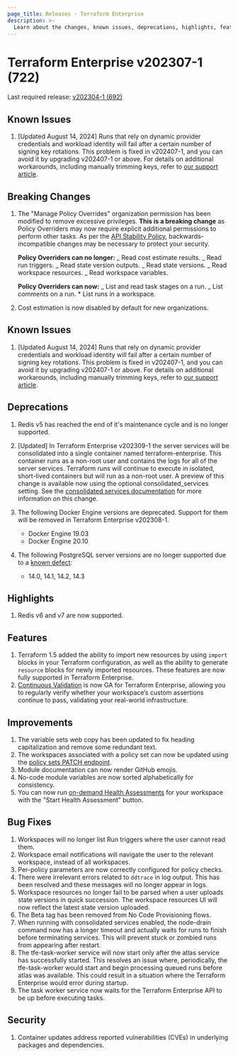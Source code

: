 ```yaml
---
page_title: Releases - Terraform Enterprise
description: >-
  Learn about the changes, known issues, deprecations, highlights, features, improvements, bug fixes, and security fixes for the v202307-1 (722) release.
---
```


# Terraform Enterprise v202307-1 (722)

Last required release: [v202304-1 (692)](/terraform/enterprise/releases/2023/v202304-1)

## Known Issues

1. [Updated August 14, 2024] Runs that rely on dynamic provider credentials and workload identity will fail after a certain number of signing key rotations. This problem is fixed in v202407-1, and you can avoid it by upgrading v202407-1 or above. For details on additional workarounds, including manually trimming keys, refer to [our support article](https://support.hashicorp.com/hc/en-us/articles/31715716966419-Issue-with-OIDC-Vault-key-rotation-mechanism-to-incorrectly-identify-the-newest-signing-key).

## Breaking Changes

1. The "Manage Policy Overrides" organization permission has been modified to remove excessive privileges. **This is a breaking change** as Policy Overriders may now require explicit additional permissions to perform other tasks. As per the [API Stability Policy](https://developer.hashicorp.com/terraform/enterprise/api-docs/stability-policy), backwards-incompatible changes may be necessary to protect your security.

   **Policy Overriders can no longer:**
   _ Read cost estimate results.
   _ Read run triggers.
   _ Read state version outputs.
   _ Read state versions.
   _ Read workspace resources.
   _ Read workspace variables.

   **Policy Overriders can now:**
   _ List and read task stages on a run.
   _ List comments on a run. \* List runs in a workspace.

1. Cost estimation is now disabled by default for new organizations.

## Known Issues
1. [Updated August 14, 2024] Runs that rely on dynamic provider credentials and workload identity will fail after a certain number of signing key rotations. This problem is fixed in v202407-1, and you can avoid it by upgrading v202407-1 or above. For details on additional workarounds, including manually trimming keys, refer to [our support article](https://support.hashicorp.com/hc/en-us/articles/31715716966419-Issue-with-OIDC-Vault-key-rotation-mechanism-to-incorrectly-identify-the-newest-signing-key).

## Deprecations

1. Redis v5 has reached the end of it's maintenance cycle and is no longer supported.

2. [Updated] In Terraform Enterprise v202309-1 the server services will be consolidated into a single container named terraform-enterprise. This container runs as a non-root user and contains the logs for all of the server services. Terraform runs will continue to execute in isolated, short-lived containers but will run as a non-root user. A preview of this change is available now using the optional consolidated_services setting. See the [consolidated services documentation](https://developer.hashicorp.com/terraform/enterprise/v202307-1/replicated/administration/infrastructure/consolidated-services) for more information on this change.
3. The following Docker Engine versions are deprecated. Support for them will be removed in Terraform Enterprise v202308-1.
   - Docker Engine 19.03
   - Docker Engine 20.10
4. The following PostgreSQL server versions are no longer supported due to a [known defect](https://www.postgresql.org/about/news/postgresql-144-released-2470/):
   - 14.0, 14.1, 14.2, 14.3

## Highlights

1. Redis v6 and v7 are now supported.

## Features

1. Terraform 1.5 added the ability to import new resources by using `import` blocks in your Terraform configuration, as well as the ability to generate `resource` blocks for newly imported resources. These features are now fully supported in Terraform Enterprise.
1. [Continuous Validation](https://developer.hashicorp.com/terraform/cloud-docs/workspaces/health#continuous-validation) is now GA for Terraform Enterprise, allowing you to regularly verify whether your workspace’s custom assertions continue to pass, validating your real-world infrastructure.

## Improvements

1. The variable sets web copy has been updated to fix heading capitalization and remove some redundant text.
1. The workspaces associated with a policy set can now be updated using the [policy sets PATCH endpoint](/terraform/cloud-docs/api-docs/policy-sets#update-a-policy-set).
1. Module documentation can now render GitHub emojis.
1. No-code module variables are now sorted alphabetically for consistency.
1. You can now run [on-demand Health Assessments](https://developer.hashicorp.com/terraform/cloud-docs/workspaces/health#on-demand-assessments) for your workspace with the "Start Health Assessment" button.

## Bug Fixes

1. Workspaces will no longer list Run triggers where the user cannot read them.
1. Workspace email notifications will navigate the user to the relevant workspace, instead of all workspaces.
1. Per-policy parameters are now correctly configured for policy checks.
1. There were irrelevant errors related to `ddtrace` in log output. This has been resolved and these messages will no longer appear in logs.
1. Workspace resources no longer fail to be parsed when a user uploads state versions in quick succession. The workspace resources UI will now reflect the latest state version uploaded.
1. The Beta tag has been removed from No Code Provisioning flows.
1. When running with consolidated services enabled, the node-drain command now has a longer timeout and actually waits for runs to finish before terminating services. This will prevent stuck or zombied runs from appearing after restart.
1. The tfe-task-worker service will now start only after the atlas service has successfully started. This resolves an issue where, periodically, the tfe-task-worker would start and begin processing queued runs before atlas was available. This could result in a situation where the Terraform Enterprise would error during startup.
1. The task worker service now waits for the Terraform Enterprise API to be up before executing tasks.

## Security

1. Container updates address reported vulnerabilities (CVEs) in underlying packages and dependencies.
